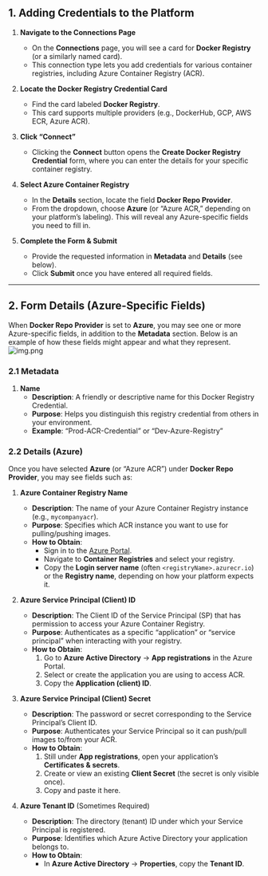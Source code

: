 
## 1. Adding Credentials to the Platform

1. **Navigate to the Connections Page**  
   - On the **Connections** page, you will see a card for **Docker Registry** (or a similarly named card).  
   - This connection type lets you add credentials for various container registries, including Azure Container Registry (ACR).

2. **Locate the Docker Registry Credential Card**  
   - Find the card labeled **Docker Registry**.  
   - This card supports multiple providers (e.g., DockerHub, GCP, AWS ECR, Azure ACR).

3. **Click “Connect”**  
   - Clicking the **Connect** button opens the **Create Docker Registry Credential** form, where you can enter the details for your specific container registry.

4. **Select Azure Container Registry**  
   - In the **Details** section, locate the field **Docker Repo Provider**.  
   - From the dropdown, choose **Azure** (or “Azure ACR,” depending on your platform’s labeling). This will reveal any Azure-specific fields you need to fill in.

5. **Complete the Form & Submit**  
   - Provide the requested information in **Metadata** and **Details** (see below).  
   - Click **Submit** once you have entered all required fields.

---

## 2. Form Details (Azure-Specific Fields)

When **Docker Repo Provider** is set to **Azure**, you may see one or more Azure-specific fields, in addition to the **Metadata** section. Below is an example of how these fields might appear and what they represent.
![img.png](/images/connections/docker/docker-create-form.png)


### 2.1 Metadata

1. **Name**  
   - **Description**: A friendly or descriptive name for this Docker Registry Credential.  
   - **Purpose**: Helps you distinguish this registry credential from others in your environment.  
   - **Example**: “Prod-ACR-Credential” or “Dev-Azure-Registry”

### 2.2 Details (Azure)

Once you have selected **Azure** (or “Azure ACR”) under **Docker Repo Provider**, you may see fields such as:

1. **Azure Container Registry Name**  
   - **Description**: The name of your Azure Container Registry instance (e.g., `mycompanyacr`).  
   - **Purpose**: Specifies which ACR instance you want to use for pulling/pushing images.  
   - **How to Obtain**:  
     - Sign in to the [Azure Portal](https://portal.azure.com).  
     - Navigate to **Container Registries** and select your registry.  
     - Copy the **Login server name** (often `<registryName>.azurecr.io`) or the **Registry name**, depending on how your platform expects it.

2. **Azure Service Principal (Client) ID**  
   - **Description**: The Client ID of the Service Principal (SP) that has permission to access your Azure Container Registry.  
   - **Purpose**: Authenticates as a specific “application” or “service principal” when interacting with your registry.  
   - **How to Obtain**:  
     1. Go to **Azure Active Directory** → **App registrations** in the Azure Portal.  
     2. Select or create the application you are using to access ACR.  
     3. Copy the **Application (client) ID**.

3. **Azure Service Principal (Client) Secret**  
   - **Description**: The password or secret corresponding to the Service Principal’s Client ID.  
   - **Purpose**: Authenticates your Service Principal so it can push/pull images to/from your ACR.  
   - **How to Obtain**:  
     1. Still under **App registrations**, open your application’s **Certificates & secrets**.  
     2. Create or view an existing **Client Secret** (the secret is only visible once).  
     3. Copy and paste it here.

4. **Azure Tenant ID** (Sometimes Required)  
   - **Description**: The directory (tenant) ID under which your Service Principal is registered.  
   - **Purpose**: Identifies which Azure Active Directory your application belongs to.  
   - **How to Obtain**:  
     - In **Azure Active Directory** → **Properties**, copy the **Tenant ID**.  

